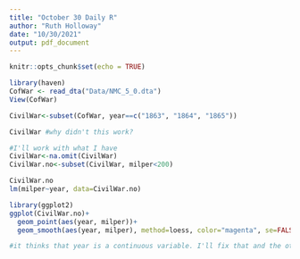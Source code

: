 ```yaml
---
title: "October 30 Daily R"
author: "Ruth Holloway"
date: "10/30/2021"
output: pdf_document
---
```


```r
knitr::opts_chunk$set(echo = TRUE)
```

```r
library(haven)
CofWar <- read_dta("Data/NMC_5_0.dta")
View(CofWar)

CivilWar<-subset(CofWar, year==c("1863", "1864", "1865"))

CivilWar #why didn't this work?

#I'll work with what I have
CivilWar<-na.omit(CivilWar)
CivilWar.no<-subset(CivilWar, milper<200)

CivilWar.no
lm(milper~year, data=CivilWar.no)

library(ggplot2)
ggplot(CivilWar.no)+
  geom_point(aes(year, milper))+
  geom_smooth(aes(year, milper), method=loess, color="magenta", se=FALSE)

#it thinks that year is a continuous variable. I'll fix that and the other issue tomorrow.
```

